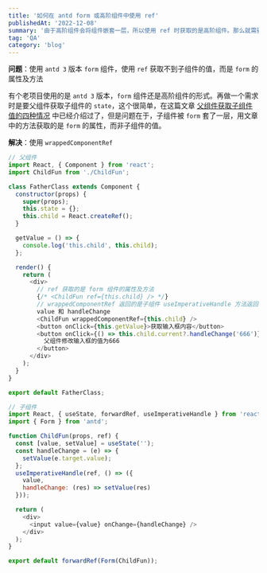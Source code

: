 ```yaml
---
title: '如何在 antd form 或高阶组件中使用 ref'
publishedAt: '2022-12-08'
summary: '由于高阶组件会将组件嵌套一层，所以使用 ref 时获取的是高阶组件。那么就需要使用 wrappedComponentRef 来解决这个问题'
tag: 'QA'
category: 'blog'
---
```


**问题**：使用 `antd 3` 版本 `form` 组件，使用 `ref` 获取不到子组件的值，而是 `form` 的属性及方法

有个老项目使用的是 `antd 3` 版本，`form` 组件还是高阶组件的形式。再做一个需求时是要父组件获取子组件的 `state`，这个很简单，在这篇文章 [父组件获取子组件值的四种情况](https://younglele.cn/four-cases-where-a-parent-component-gets-a-child-component) 中已经介绍过了，但是问题在于，子组件被 `form` 套了一层，用文章中的方法获取的是 `form` 的属性，而非子组件的值。

**解决**：使用 `wrappedComponentRef`

```javascript
// 父组件
import React, { Component } from 'react';
import ChildFun from './ChildFun';

class FatherClass extends Component {
  constructor(props) {
    super(props);
    this.state = {};
    this.child = React.createRef();
  }

  getValue = () => {
    console.log('this.child', this.child);
  };

  render() {
    return (
      <div>
        // ref 获取的是 form 组件的属性及方法
        {/* <ChildFun ref={this.child} /> */}
        // wrappedComponentRef 返回的是子组件 useImperativeHandle 方法返回的
        value 和 handleChange
        <ChildFun wrappedComponentRef={this.child} />
        <button onClick={this.getValue}>获取输入框内容</button>
        <button onClick={() => this.child.current?.handleChange('666')}>
          父组件修改输入框的值为666
        </button>
      </div>
    );
  }
}

export default FatherClass;
```

```javascript
// 子组件
import React, { useState, forwardRef, useImperativeHandle } from 'react';
import { Form } from 'antd';

function ChildFun(props, ref) {
  const [value, setValue] = useState('');
  const handleChange = (e) => {
    setValue(e.target.value);
  };
  useImperativeHandle(ref, () => ({
    value,
    handleChange: (res) => setValue(res)
  }));

  return (
    <div>
      <input value={value} onChange={handleChange} />
    </div>
  );
}

export default forwardRef(Form(ChildFun));
```
